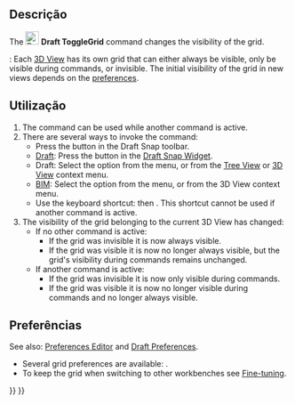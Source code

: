<languages/>

<div class="mw-translate-fuzzy">
{{Docnav
|[[Draft_Snap_Dimensions/pt-br|Dimensões]]
|[[Draft_Layer/pt-br|Camada]]
|[[Draft_Workbench/pt-br|Draft]]
|IconL=Draft_Snap_Dimensions.svg
|IconR=Draft_Layer.svg
|IconC=Workbench_Draft.svg
}}
</div>

{{GuiCommand
|Name=Draft ToggleGrid
|MenuLocation=Utilities → Toggle Grid<br>Snapping → Toggle Grid
|Workbenches=[[Draft_Workbench|Draft]], [[BIM_Workbench|BIM]]
|Shortcut={{KEY|G}} {{KEY|R}}
|SeeAlso=[[Draft_Snap_Grid|Draft Snap Grid]], [[Draft_SelectPlane|Draft SelectPlane]]
}}

<span id="Description"></span>
==Descrição== 

The [[Image:Draft_ToggleGrid.svg|24px]] '''Draft ToggleGrid''' command changes the visibility of the grid.

{{Version|1.0}}: Each [[3D_View|3D View]] has its own grid that can either always be visible, only be visible during commands, or invisible. The initial visibility of the grid in new views depends on the [[#Preferences|preferences]].

<span id="Usage"></span>
==Utilização==

# The command can be used while another command is active.
# There are several ways to invoke the command:
#* Press the {{Button|[[Image:Draft_ToggleGrid.svg|16px]] [[Draft_ToggleGrid|Toggle Grid]]}} button in the Draft Snap toolbar.
#* [[Draft_Workbench|Draft]]: Press the {{Button|[[Image:Draft_ToggleGrid.svg|16px]] [[Draft_ToggleGrid|Toggle Grid]]}} button in the [[Draft_Snap_Widget|Draft Snap Widget]].
#* Draft: Select the {{MenuCommand|Utilities → [[Image:Draft_ToggleGrid.svg|16px]] Toggle Grid}} option from the menu, or from the [[Tree_View|Tree View]] or [[3D_View|3D View]] context menu.
#* [[BIM_Workbench|BIM]]: Select the {{MenuCommand|Snapping → [[Image:Draft_ToggleGrid.svg|16px]] Toggle Grid}} option from the menu, or from the 3D View context menu.
#* Use the keyboard shortcut: {{KEY|G}} then {{KEY|R}}. This shortcut cannot be used if another command is active.
# The visibility of the grid belonging to the current 3D View has changed:
#* If no other command is active:
#** If the grid was invisible it is now always visible.
#** If the grid was visible it is now no longer always visible, but the grid's visibility during commands remains unchanged.
#* If another command is active:
#** If the grid was invisible it is now only visible during commands.
#** If the grid was visible it is now no longer visible during commands and no longer always visible.

<span id="Preferences"></span>
==Preferências==

See also: [[Preferences_Editor|Preferences Editor]] and [[Draft_Preferences|Draft Preferences]].

* Several grid preferences are available: {{MenuCommand|Edit → Preferences → Draft → Grid and Snapping}}.
* To keep the grid when switching to other workbenches see [[Fine-tuning#Draft_Workbench|Fine-tuning]].


<div class="mw-translate-fuzzy">
{{Docnav
|[[Draft_Snap_Dimensions/pt-br|Dimensões]]
|[[Draft_Layer/pt-br|Camada]]
|[[Draft_Workbench/pt-br|Draft]]
|IconL=Draft_Snap_Dimensions.svg
|IconR=Draft_Layer.svg
|IconC=Workbench_Draft.svg
}}
</div>

{{Draft Tools navi{{#translation:}}}}
{{Userdocnavi{{#translation:}}}}